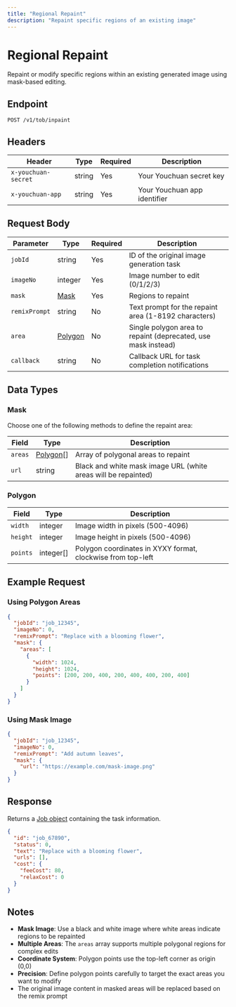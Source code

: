 ```yaml
---
title: "Regional Repaint"
description: "Repaint specific regions of an existing image"
---
```


# Regional Repaint

Repaint or modify specific regions within an existing generated image using mask-based editing.

## Endpoint

```
POST /v1/tob/inpaint
```

## Headers

| Header | Type | Required | Description |
|--------|------|----------|-------------|
| `x-youchuan-secret` | string | Yes | Your Youchuan secret key |
| `x-youchuan-app` | string | Yes | Your Youchuan app identifier |

## Request Body

| Parameter | Type | Required | Description |
|-----------|------|----------|-------------|
| `jobId` | string | Yes | ID of the original image generation task |
| `imageNo` | integer | Yes | Image number to edit (0/1/2/3) |
| `mask` | [Mask](#mask) | Yes | Regions to repaint |
| `remixPrompt` | string | No | Text prompt for the repaint area (1-8192 characters) |
| `area` | [Polygon](#polygon) | No | Single polygon area to repaint (deprecated, use mask instead) |
| `callback` | string | No | Callback URL for task completion notifications |

## Data Types

### Mask
Choose one of the following methods to define the repaint area:

| Field | Type | Description |
|-------|------|-------------|
| `areas` | [Polygon](#polygon)[] | Array of polygonal areas to repaint |
| `url` | string | Black and white mask image URL (white areas will be repainted) |

### Polygon
| Field | Type | Description |
|-------|------|-------------|
| `width` | integer | Image width in pixels (500-4096) |
| `height` | integer | Image height in pixels (500-4096) |
| `points` | integer[] | Polygon coordinates in XYXY format, clockwise from top-left |

## Example Request

### Using Polygon Areas
```json
{
  "jobId": "job_12345",
  "imageNo": 0,
  "remixPrompt": "Replace with a blooming flower",
  "mask": {
    "areas": [
      {
        "width": 1024,
        "height": 1024,
        "points": [200, 200, 400, 200, 400, 400, 200, 400]
      }
    ]
  }
}
```

### Using Mask Image
```json
{
  "jobId": "job_12345",
  "imageNo": 0,
  "remixPrompt": "Add autumn leaves",
  "mask": {
    "url": "https://example.com/mask-image.png"
  }
}
```

## Response

Returns a [Job object](/api/schemas/job) containing the task information.

```json
{
  "id": "job_67890",
  "status": 0,
  "text": "Replace with a blooming flower",
  "urls": [],
  "cost": {
    "feeCost": 80,
    "relaxCost": 0
  }
}
```

## Notes

- **Mask Image**: Use a black and white image where white areas indicate regions to be repainted
- **Multiple Areas**: The `areas` array supports multiple polygonal regions for complex edits
- **Coordinate System**: Polygon points use the top-left corner as origin (0,0)
- **Precision**: Define polygon points carefully to target the exact areas you want to modify
- The original image content in masked areas will be replaced based on the remix prompt